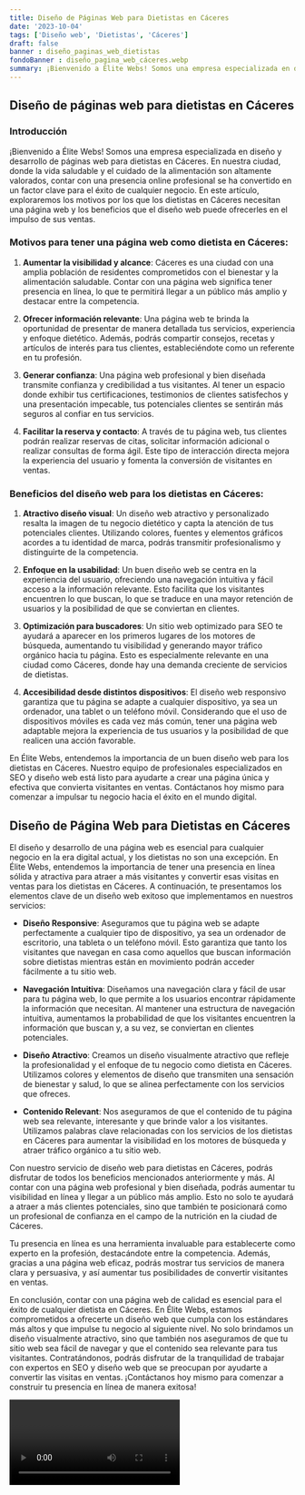 ```yaml
---
title: Diseño de Páginas Web para Dietistas en Cáceres
date: '2023-10-04'
tags: ['Diseño web', 'Dietistas', 'Cáceres']
draft: false
banner : diseño_paginas_web_dietistas
fondoBanner : diseño_pagina_web_cáceres.webp
summary: ¡Bienvenido a Élite Webs! Somos una empresa especializada en diseño y desarrollo de páginas web para dietistas en Cáceres. En nuestra ciudad, donde la vida saludable y el cuidado de la alimentación son altamente valorados, contar con una presencia online profesional se ha convertido en un factor clave para el éxito de cualquier negocio. En este artículo, exploraremos los motivos por los que los dietistas en Cáceres necesitan una página web y los beneficios que el diseño web puede ofrecerles en el impulso de sus ventas.
---
```


## Diseño de páginas web para dietistas en Cáceres

### Introducción

¡Bienvenido a Élite Webs! Somos una empresa especializada en diseño y desarrollo de páginas web para dietistas en Cáceres. En nuestra ciudad, donde la vida saludable y el cuidado de la alimentación son altamente valorados, contar con una presencia online profesional se ha convertido en un factor clave para el éxito de cualquier negocio. En este artículo, exploraremos los motivos por los que los dietistas en Cáceres necesitan una página web y los beneficios que el diseño web puede ofrecerles en el impulso de sus ventas.

### Motivos para tener una página web como dietista en Cáceres:

1. **Aumentar la visibilidad y alcance**: Cáceres es una ciudad con una amplia población de residentes comprometidos con el bienestar y la alimentación saludable. Contar con una página web significa tener presencia en línea, lo que te permitirá llegar a un público más amplio y destacar entre la competencia.

2. **Ofrecer información relevante**: Una página web te brinda la oportunidad de presentar de manera detallada tus servicios, experiencia y enfoque dietético. Además, podrás compartir consejos, recetas y artículos de interés para tus clientes, estableciéndote como un referente en tu profesión.

3. **Generar confianza**: Una página web profesional y bien diseñada transmite confianza y credibilidad a tus visitantes. Al tener un espacio donde exhibir tus certificaciones, testimonios de clientes satisfechos y una presentación impecable, tus potenciales clientes se sentirán más seguros al confiar en tus servicios.

4. **Facilitar la reserva y contacto**: A través de tu página web, tus clientes podrán realizar reservas de citas, solicitar información adicional o realizar consultas de forma ágil. Este tipo de interacción directa mejora la experiencia del usuario y fomenta la conversión de visitantes en ventas.

### Beneficios del diseño web para los dietistas en Cáceres:

1. **Atractivo diseño visual**: Un diseño web atractivo y personalizado resalta la imagen de tu negocio dietético y capta la atención de tus potenciales clientes. Utilizando colores, fuentes y elementos gráficos acordes a tu identidad de marca, podrás transmitir profesionalismo y distinguirte de la competencia.

2. **Enfoque en la usabilidad**: Un buen diseño web se centra en la experiencia del usuario, ofreciendo una navegación intuitiva y fácil acceso a la información relevante. Esto facilita que los visitantes encuentren lo que buscan, lo que se traduce en una mayor retención de usuarios y la posibilidad de que se conviertan en clientes.

3. **Optimización para buscadores**: Un sitio web optimizado para SEO te ayudará a aparecer en los primeros lugares de los motores de búsqueda, aumentando tu visibilidad y generando mayor tráfico orgánico hacia tu página. Esto es especialmente relevante en una ciudad como Cáceres, donde hay una demanda creciente de servicios de dietistas.

4. **Accesibilidad desde distintos dispositivos**: El diseño web responsivo garantiza que tu página se adapte a cualquier dispositivo, ya sea un ordenador, una tablet o un teléfono móvil. Considerando que el uso de dispositivos móviles es cada vez más común, tener una página web adaptable mejora la experiencia de tus usuarios y la posibilidad de que realicen una acción favorable.

En Élite Webs, entendemos la importancia de un buen diseño web para los dietistas en Cáceres. Nuestro equipo de profesionales especializados en SEO y diseño web está listo para ayudarte a crear una página única y efectiva que convierta visitantes en ventas. Contáctanos hoy mismo para comenzar a impulsar tu negocio hacia el éxito en el mundo digital.

<GifSeo />

<Cta />

## Diseño de Página Web para Dietistas en Cáceres

El diseño y desarrollo de una página web es esencial para cualquier negocio en la era digital actual, y los dietistas no son una excepción. En Élite Webs, entendemos la importancia de tener una presencia en línea sólida y atractiva para atraer a más visitantes y convertir esas visitas en ventas para los dietistas en Cáceres. A continuación, te presentamos los elementos clave de un diseño web exitoso que implementamos en nuestros servicios:

- **Diseño Responsive**: Aseguramos que tu página web se adapte perfectamente a cualquier tipo de dispositivo, ya sea un ordenador de escritorio, una tableta o un teléfono móvil. Esto garantiza que tanto los visitantes que navegan en casa como aquellos que buscan información sobre dietistas mientras están en movimiento podrán acceder fácilmente a tu sitio web.

- **Navegación Intuitiva**: Diseñamos una navegación clara y fácil de usar para tu página web, lo que permite a los usuarios encontrar rápidamente la información que necesitan. Al mantener una estructura de navegación intuitiva, aumentamos la probabilidad de que los visitantes encuentren la información que buscan y, a su vez, se conviertan en clientes potenciales.

- **Diseño Atractivo**: Creamos un diseño visualmente atractivo que refleje la profesionalidad y el enfoque de tu negocio como dietista en Cáceres. Utilizamos colores y elementos de diseño que transmiten una sensación de bienestar y salud, lo que se alinea perfectamente con los servicios que ofreces.

- **Contenido Relevant**: Nos aseguramos de que el contenido de tu página web sea relevante, interesante y que brinde valor a los visitantes. Utilizamos palabras clave relacionadas con los servicios de los dietistas en Cáceres para aumentar la visibilidad en los motores de búsqueda y atraer tráfico orgánico a tu sitio web.

Con nuestro servicio de diseño web para dietistas en Cáceres, podrás disfrutar de todos los beneficios mencionados anteriormente y más. Al contar con una página web profesional y bien diseñada, podrás aumentar tu visibilidad en línea y llegar a un público más amplio. Esto no solo te ayudará a atraer a más clientes potenciales, sino que también te posicionará como un profesional de confianza en el campo de la nutrición en la ciudad de Cáceres.

Tu presencia en línea es una herramienta invaluable para establecerte como experto en la profesión, destacándote entre la competencia. Además, gracias a una página web eficaz, podrás mostrar tus servicios de manera clara y persuasiva, y así aumentar tus posibilidades de convertir visitantes en ventas.

En conclusión, contar con una página web de calidad es esencial para el éxito de cualquier dietista en Cáceres. En Élite Webs, estamos comprometidos a ofrecerte un diseño web que cumpla con los estándares más altos y que impulse tu negocio al siguiente nivel. No solo brindamos un diseño visualmente atractivo, sino que también nos aseguramos de que tu sitio web sea fácil de navegar y que el contenido sea relevante para tus visitantes. Contratándonos, podrás disfrutar de la tranquilidad de trabajar con expertos en SEO y diseño web que se preocupan por ayudarte a convertir las visitas en ventas. ¡Contáctanos hoy mismo para comenzar a construir tu presencia en línea de manera exitosa!

<Video />

<CtaBot job='Dietistas' city='Cáceres'/>

<Gmaps query='Cáceres+españa+maps' />